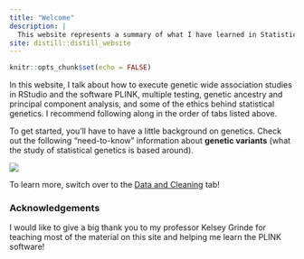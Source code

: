 ```yaml
---
title: "Welcome"
description: |
  This website represents a summary of what I have learned in Statistical Genetics!
site: distill::distill_website
---
```


```r
knitr::opts_chunk$set(echo = FALSE)
```

In this website, I talk about how to execute genetic wide association studies in RStudio and the software PLINK, multiple testing, genetic ancestry and principal component analysis, and some of the ethics behind statistical genetics. I recommend following along in the order of tabs listed above.

To get started, you'll have to have a little background on genetics. Check out the following "need-to-know" information about **genetic variants** (what the study of statistical genetics is based around).

![](images/geneticvariants.png)

To learn more, switch over to the [Data and Cleaning](https://statgensummary.netlify.app/data.html) tab!

### Acknowledgements

I would like to give a big thank you to my professor Kelsey Grinde for teaching most of the material on this site and helping me learn the PLINK software!
